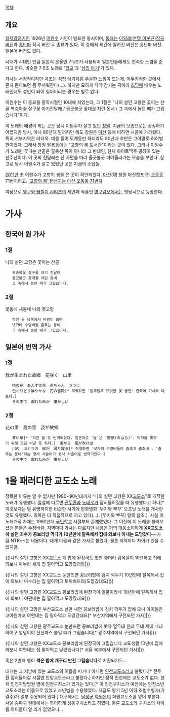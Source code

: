 [[목차]]

== 개요 ==
[[일제강점기]]인 1926년 [[이원수]] 시인이 발표한 동시이며, [[동요]]는 [http://media.daum.net/society/others/view.html?cateid=1026&newsid=20110601155419748&p=yonhap&RIGHT_COMM=R8 이일래(본명 이부근)작곡 버전]과 [[홍난파]] 작곡 버전 두 종류가 있다. 이 중에서 세간에 알려진 버전은 홍난파 버전. 일본어 버전도 있다.

시대가 시대인 만큼 일본식 운율인 7·5조가 사용되어 일본인들에게도 친숙한 느낌을 준다고 한다. 비슷한 7·5조 노래로 '[[학교]]'과 '[[섬집 아기]]'가 있다.

가사는 서정적이지만 곡조는 [[섬집 아기]]처럼 우울한 느낌이 드는게, 어두컴컴한 곳에서 혼자 듣다보면 좀 무서워진다(…). 하지만 묘하게 착착 감기는 곡이라 [[초딩]]때 배우는 노래인데도 성인이 되어 잊어버리는 경우는 별로 없다.

이원수는 이 동요를 중학시절인 10대에 지었는데, 그 1절은 "나의 살던 고향은 꽃피는 산골 복숭아꽃 살구꽃 아기진달래 / 울긋불긋 꽃대궐 차린 동네 / 그 속에서 놀던 때가 그립습니다"이다.

이 노래의 배경이 되는 곳은 당시 이원수가 살고 있던 [[창원]]. 지금의 모습으로는 상상하기 어렵지만 당시, 아니 80년대 말까지만 해도 창원은 [[마산]] 등에 비하면 시골에 가까웠다. 특히 서부지역은 더더욱. 예를 들어 도계동만 하더라도 90년대 초반은 그야말로 허허벌판이었다. 그래서 창원 팔용동에는 "고향의 봄 도서관"이라는 곳이 있다. 그러나 이원수가 노래한 꽃피는 산골은 팔용산 쪽이 아니라 그 반대인, 현재 하이트맥주 공장이 있는 천주산이다. 이 곳의 진달래는 산 사면을 따라 울긋불긋 피어올라가는 모습을 보인다. 참고로 당시 이원수가 살고 있었던 곳은 지금의 소답동.

[[2011년]] 초 이원수가 고향의 봄을 쓴 곳이 확인되었다. [[마산]](現 창원 마산합포구) [[오동동]] 71번지라고. [http://www.yonhapnews.co.kr/bulletin/2011/01/31/0200000000AKR20110131033100052.HTML?did=1179r ‘고향의 봄’ 탄생지는 마산 오동동 71번지]

여담으로 [[영구와 땡칠이 시리즈]]의 세번째 작품인 [[영구람보]]에서는 엔딩곡으로 등장한다.


= 가사 =
== 한국어 원 가사 ==
=== 1절 === 
나의 살던 고향은 꽃피는 산골
    복숭아꽃 살구꽃 아기 진달래
    울긋불긋 꽃대궐 차린 동네
    그 속에서 놀던 때가 그립습니다.

=== 2절 === 
꽃동네 새동네 나의 옛고향
    파란 들 남쪽에서 바람이 불면
    냇가에 수양버들 춤추는 동네
    그 속에서 놀던 때가 그립습니다.

== 일본어 번역 가사 ==

=== 1절  ===
我が生まれた故郷　花咲く　山里
    桃の花　あんずの花　赤ちゃん　つつじ
    色とりどり鮮やかな　花の宮殿[* 직역하면 '알록달록 또렷한 꽃 궁전' 한국어 가사와 다르다.]
    その中で　戯れた時が　懐かしい

=== 2절  ===
花の里　鳥の里　我が故郷
    青い草[* '파란 풀'로 번역되었다. 일본어로 '들'은 '野原(のはら)'. 박자를 맞추기 위해 조금 바꾼 듯 하다.]　南から　風が吹けば
    川の　ほとりの　柳が　踊り躍る[* 직역하면 '냇가의 수양버들이 춤추고 춤추네'. '춤추는 동네'라는 명사 서술어가 동사 서술어로 번역되었다.]
    その中で　戯れた時が　懐かしい

= 1을 패러디한 교도소 노래 =
정확한 이유는 알 수 없지만 1980~90년대까지 "나의 살던 고향은 XX[[교도소]]"로 개작한 노래가 유행했다. 일설에 따르면 [[전두환]]과 [[노태우]]가 잡혀들어갔을 때 유행했다고 하나[* 이것보다는 덜 유명하지만 비슷한 시기에 만화영화 '두치와 뿌꾸' 오프닝 노래를 개사한 것도 유행했다. 이쪽은 더 직접적으로 까고 있다(...). [두치와 뿌꾸] 항목 참조.], 사실 이 노래개작 자체는 1980년대 [[국민학교]] 시절부터 존재했었다. 그 이전에 이 노래를 불러보셨던 분들은 [[수정바람]].
지역마다 가사는 다르지만 내용은 거의 대동소이하게 '''XX교도소에 살던 죄수가 꽁보리밥 먹다가 10년만에 탈옥해서 집에 와보니 아내는 도망갔다'''~~가끔 NTR~~는 내용이다. 대개 다음과 같은 가사로 불렸다. 물론 지역마다 차이가 있을 수 있지만.

{{|나의 살던 고향은 XX교도소
개 밥에 된장국도 맛만 좋더라
감옥살이 10년하고 집에 와보니
마누라 새끼 집 팔아먹고 도망갔더라|}}

{{|나의 살던 고향은 XX교도소
눈만뜨면 꽁보리밥에 김치 깍두기
10년만에 탈옥해서 집에 와보니
마누라는 집 팔아먹고 토끼삐뜨라(도망갔대요)|}}

{{|나의 살던 고향은 XX교도소
꽁보리밥에 된장국이 일품이라네
10년만에 탈옥해서 집에 와보니
여편네는 집 팔아먹고 도망갔대요|}}

{{|나의 살던 고향은 부산교도소
날만 새면 꽁보리밥에 김치 깍두기
집에 오니 아이들은 고아원가고
여편네는 집 팔아먹고 도망갔대요[* 부산지역에서 구전되던 가사]|}}

{{|나의 살던 고향은 광주교도소
눈만뜨면 꽁보리밥에 빳다 열두대
한대 두대 세대 네대 아이구 엉덩이야
신신파스 붙일 때가 그립습니다[* 광주지역에서 구전되던 가사]|}}

{{|나의 살던 고향은 XX교도소
꽁보리밥에 된장국이 그립습니다
교도생활 10년에 집에 와보니
여편네는 집 팔아먹고 날랐습니다[* 서울 북부에서 구전되던 가사]|}}


혹은 2번째 행이 '''썩은 밥에 개구리 반찬 그립습니다'''로 치환되기도...

대개는 그 지방에 있는 교도소의 이름을 따거나 아니면 [[인천]]교도소라고 불렸다.[* 전두환 잡혀들어갈 시절엔 안양교도소라고 불렸다.] 하지만 정작 인천에는 교도소가 없다. 현재 인천지방법원 옆에 인천구치소가 있기는 있다.[* 이 인천구치소가 예전에는 인천소년교도소라는 이름으로 있었고 소년범을 수용했었다. 지금도 형기 5년 이하 초범수형자(기결수)가 일부 수용되어 있다.] 대구에서는 [[달성군]] [[화원읍]]의 화원교도소를 넣어 부른다. 서울 송파구 일대에서는 특이하게 성동구치소라고 하였다. 물론 교도소와 구치소의 차이를 아이들이 알 리가 없었으니...
